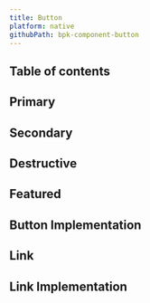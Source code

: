 ```yaml
---
title: Button
platform: native
githubPath: bpk-component-button
---
```





## Table of contents

## Primary

<NativeComponentScreenshots
  iOS={iosButtonPrimary}
  iOSAltText="iOS primary button"
  android={androidButtonPrimary}
  androidAltText="Android primary button" />

## Secondary

<NativeComponentScreenshots
  iOS={iosButtonSecondary}
  iOSAltText="iOS secondary button"
  android={androidButtonSecondary}
  androidAltText="Android secondary button" />

## Destructive

<NativeComponentScreenshots
  iOS={iosButtonDestructive}
  iOSAltText="iOS destructive button"
  android={androidButtonDestructive}
  androidAltText="Android destructive button" />

## Featured

<NativeComponentScreenshots
  iOS={iosButtonFeatured}
  iOSAltText="iOS featured button"
  android={androidButtonFeatured}
  androidAltText="Android featured button" />

## Button Implementation

<ButtonReadme />

## Link

<NativeComponentScreenshots
  iOS={iosButtonLink}
  iOSAltText="iOS button link"
  android={iosButtonLink}
  androidAltText="Android button link" />

## Link Implementation

<LinkReadme />
